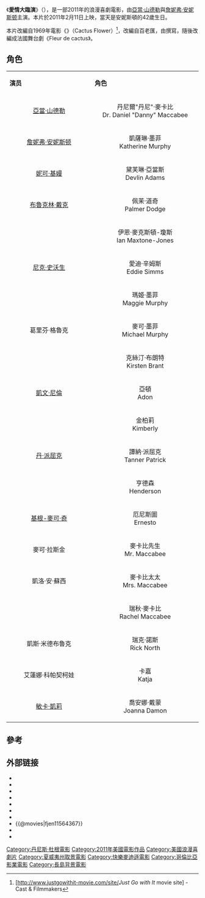 {{noteTA
|G1=Show
|G2=Movie
}}
{{Infobox film
| name           = 愛情大臨演
| original_name  = {{lang|en|''Just Go with It''}}
| image          = Just Go with It Poster.jpg
| caption        = Promotional poster
| director       = [[丹尼斯·杜根|丹尼斯·杜根]]
| producer       = {{link-en|傑克·賈拉普托|Jack Giarraputo}}<br />亞當·山德勒<br />{{link-en|希莎·派瑞|Heather Parry}}
| screenplay     = {{link-en|亞倫·勒布|Allan Loeb}}<br />提摩西·道靈
| starring       = [[亞當·山德勒|亞當·山德勒]]<br />[[詹妮弗·安妮斯顿|詹妮弗·安妮斯顿]]<br />[[丹·派屈克|丹·派屈克]]<br />[[布魯克林·戴克|布魯克林·戴克]]<br />{{link-en|大衛·馬修|Dave Matthews}}<br />[[尼克·史沃生|尼克·史沃生]]<br />[[妮可·基嫚|妮可·基嫚]]
| music          = {{link-en|魯珀特·葛瑞森-威廉斯|Rupert Gregson-Williams}}
| cinematography = 席歐·馮·狄·山戴
| distributor    = [[哥倫比亞電影公司|哥倫比亞電影公司]]
| released       = {{flagicon|USA}}{{start date|2011|2|11}}<br>{{flagicon|TWN}}{{start date|2011|4|1}}<br>{{flagicon|HK}}{{start date|2011|4|21}}
| runtime        = 110分鐘
| country        = {{美國電影產地}}
| language       = 英语
| budget         = 8000萬美元<ref>{{cite web|url=http://www.latimes.com/entertainment/news/la-et-word-20110210,0,4881863.story|title=Word of Mouth: 'Just Go With It' plays the demographics|publisher=[[LA_Times|LA Times]]|date=February 10, 2011|accessdate=February 12, 2011|6=|archive-date=2011-03-05|archive-url=https://web.archive.org/web/20110305065516/http://www.latimes.com/entertainment/news/la-et-word-20110210,0,4881863.story|dead-url=no}}</ref>
| gross          = $214,493,381 <ref>{{cite web|url=http://boxofficemojo.com/movies/?id=thepretendwife.htm|title=Box office Performance Of "Just Go With It"|publisher=Boxofficemojo.com|4=|accessdate=2011-04-29|archive-date=2011-07-15|archive-url=https://web.archive.org/web/20110715214054/http://boxofficemojo.com/movies/?id=thepretendwife.htm|dead-url=no}}</ref>
| cn_name        = 随波逐流
| tw_name        = 愛情大臨演
| hk_name        = 愛情大龍鳳
}}

《'''愛情大臨演'''》（{{lang-en|''Just Go With It''}}），是一部2011年的浪漫喜劇電影，由[[亞當·山德勒|亞當·山德勒]]與[[詹妮弗·安妮斯顿|詹妮弗·安妮斯顿]]主演。本片於2011年2月11日上映，當天是安妮斯頓的42歲生日。

本片改編自1969年電影《{{link-en|仙人掌花 (電影)|Cactus Flower (film)|仙人掌花}}》（Cactus Flower）<ref>[http://www.justgowithit-movie.com/site/''Just Go with It'' movie site] {{Wayback|url=http://www.justgowithit-movie.com/site/ |date=20110423081437 }}-Cast & Filmmakers</ref>，改編自百老匯{{link-en|仙人掌花|Cactus Flower|同名舞台劇}}，由{{link-en|Abe Burrows|Abe Burrows}}撰寫，隨後改編成法國舞台劇《Fleur de cactus》。

== 角色 ==
{|class="wikitable" width="60%" 
|- style="background:cornflowerblue; color:white" align=center
| style="width:4%"|'''演员'''
| style="width:4%"|'''角色'''
|-
|<center> [[亞當·山德勒|亞當·山德勒]] || <center>丹尼爾"丹尼"·麥卡比<br>Dr. Daniel "Danny" Maccabee
|-
|<center> [[詹妮弗·安妮斯顿|詹妮弗·安妮斯顿]] || <center>凱薩琳·墨菲<br>Katherine Murphy
|-
|<center> [[妮可·基嫚|妮可·基嫚]] || <center>黛芙琳·亞當斯<br>Devlin Adams
|-
|<center> [[布魯克林·戴克|布魯克林·戴克]] || <center>佩茉·道奇<br>Palmer Dodge
|-
|<center> {{link-en|大衛·馬修|Dave Matthews}} || <center>伊恩·麥克斯頓-瓊斯<br>Ian Maxtone-Jones
|-
|<center> [[尼克·史沃生|尼克·史沃生]] || <center>愛迪·辛姆斯<br>Eddie Simms
|-
|<center> {{link-en|拜莉·麥迪遜|Bailee Madison}} || <center>瑪姬·墨菲<br>Maggie Murphy
|-
|<center> 葛里芬·格魯克 || <center>麥可·墨菲<br>Michael Murphy
|-
|<center> {{link-en|瑞秋·德拉契|Rachel Dratch}} || <center>克絲汀·布朗特<br>Kirsten Brant
|-
|<center> [[凱文·尼倫|凱文·尼倫]] || <center>亞頓<br>Adon
|-
|<center> {{link-en|海蒂·蒙塔格|Heidi Montag}} || <center>金柏莉<br>Kimberly
|-
|<center> [[丹·派屈克|丹·派屈克]] || <center>譚納·派屈克<br>Tanner Patrick
|-
|<center> {{link-en|馬力歐·喬伊納|Mario Joyner}} || <center>亨德森<br>Henderson
|-
|<center> [[基根-麥可·奇|基根-麥可·奇]] || <center>厄尼斯圖<br>Ernesto
|-
|<center> 麥可·拉斯金 || <center>麥卡比先生<br>Mr. Maccabee
|-
|<center> 凱洛·安·蘇西 || <center>麥卡比太太<br>Mrs. Maccabee
|-
|<center> {{link-en|萊克斐·亞柏傑|Rakefet Abergel}} || <center>瑞秋·麥卡比<br>Rachel Maccabee
|-
|<center> 凱斯·米德布魯克 || <center>瑞克·諾斯<br>Rick North
|-
|<center> 艾蓮娜·科帕契柯娃 || <center>卡嘉<br>Katja
|-
|<center> [[敏卡·凱莉|敏卡·凱莉]] || <center>喬安娜·戴蒙<br>Joanna Damon
|}

== 參考 ==
{{references}}

== 外部链接 ==
* {{Official website|http://www.justgowithit-movie.com}}
* {{IMDb title|1564367}}
* {{Allmovie title|507622}}
* {{mojo title|thepretendwife}}
* {{metacritic film|just-go-with-it}}
* {{rotten-tomatoes|just_go_with_it}}
* {{Yahoomovie id|3793}}
* {{@movies|fjen11564367}}
* {{Mtime|126413}}
* {{douban}}

{{start box}}
{{succession prize box | '''《[[小心室友|小心室友]]》''' | '''《[[狙擊陌生人|狙擊陌生人]]》''' | {{flagicon|USA}}[[2011年美國週末票房冠軍|2011年美國週末票房冠軍]] | 2月6日 }}
{{end box}}
{{Dennis Dugan}}
{{DEFAULTSORT:Just Go With It}}
[[Category:丹尼斯·杜根電影|Category:丹尼斯·杜根電影]]
[[Category:2011年美國電影作品|Category:2011年美國電影作品]]
[[Category:美國浪漫喜劇片|Category:美國浪漫喜劇片]]
[[Category:夏威夷州取景電影|Category:夏威夷州取景電影]]
[[Category:快樂麥迪遜電影|Category:快樂麥迪遜電影]]
[[Category:哥倫比亞影業電影|Category:哥倫比亞影業電影]]
[[Category:長島背景電影|Category:長島背景電影]]